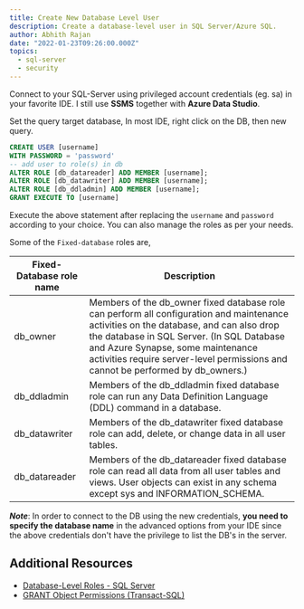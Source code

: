 ```yaml
---
title: Create New Database Level User
description: Create a database-level user in SQL Server/Azure SQL.
author: Abhith Rajan
date: "2022-01-23T09:26:00.000Z"
topics:
  - sql-server
  - security
---
```


Connect to your SQL-Server using privileged account credentials (eg. sa) in your favorite IDE.
I still use **SSMS** together with **Azure Data Studio**.

Set the query target database, In most IDE, right click on the DB, then new query.

```sql
CREATE USER [username]
WITH PASSWORD = 'password'
-- add user to role(s) in db
ALTER ROLE [db_datareader] ADD MEMBER [username];
ALTER ROLE [db_datawriter] ADD MEMBER [username];
ALTER ROLE [db_ddladmin] ADD MEMBER [username];
GRANT EXECUTE TO [username]
```

Execute the above statement after replacing the `username` and `password` according to your choice.
You can also manage the roles as per your needs.

Some of the `Fixed-database` roles are,

| Fixed-Database role name | Description                                                                                                                                                                                                                                                                                                 |
| ------------------------ | ----------------------------------------------------------------------------------------------------------------------------------------------------------------------------------------------------------------------------------------------------------------------------------------------------------- |
| db_owner                 | Members of the db_owner fixed database role can perform all configuration and maintenance activities on the database, and can also drop the database in SQL Server. (In SQL Database and Azure Synapse, some maintenance activities require server-level permissions and cannot be performed by db_owners.) |
| db_ddladmin              | Members of the db_ddladmin fixed database role can run any Data Definition Language (DDL) command in a database.                                                                                                                                                                                            |
| db_datawriter            | Members of the db_datawriter fixed database role can add, delete, or change data in all user tables.                                                                                                                                                                                                        |
| db_datareader            | Members of the db_datareader fixed database role can read all data from all user tables and views. User objects can exist in any schema except sys and INFORMATION_SCHEMA.                                                                                                                                  |

**_Note_**: In order to connect to the DB using the new credentials, **you need to specify the database name** in the advanced options from your IDE since the above credentials don't have the privilege to list the DB's in the server.

## Additional Resources

- [Database-Level Roles - SQL Server](https://docs.microsoft.com/en-us/sql/relational-databases/security/authentication-access/database-level-roles)
- [GRANT Object Permissions (Transact-SQL)](https://docs.microsoft.com/en-us/sql/t-sql/statements/grant-object-permissions-transact-sql)
